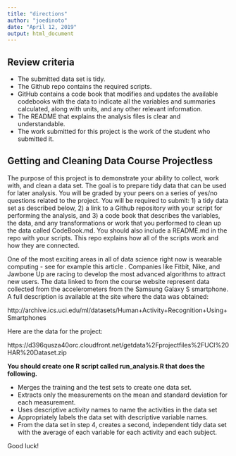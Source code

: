 ```yaml
---
title: "directions"
author: "joedinoto"
date: "April 12, 2019"
output: html_document
---
```


## Review criteria
 * The submitted data set is tidy.
 * The Github repo contains the required scripts.
 * GitHub contains a code book that modifies and updates the available codebooks with the data to indicate all the variables and summaries calculated, along with units, and any other relevant information.
 * The README that explains the analysis files is clear and understandable.
 * The work submitted for this project is the work of the student who submitted it.

## Getting and Cleaning Data Course Projectless 

The purpose of this project is to demonstrate your ability to collect, work with, and clean a data set. The goal is to prepare tidy data that can be used for later analysis. You will be graded by your peers on a series of yes/no questions related to the project. You will be required to submit: 1) a tidy data set as described below, 2) a link to a Github repository with your script for performing the analysis, and 3) a code book that describes the variables, the data, and any transformations or work that you performed to clean up the data called CodeBook.md. You should also include a README.md in the repo with your scripts. This repo explains how all of the scripts work and how they are connected.

One of the most exciting areas in all of data science right now is wearable computing - see for example this article . Companies like Fitbit, Nike, and Jawbone Up are racing to develop the most advanced algorithms to attract new users. The data linked to from the course website represent data collected from the accelerometers from the Samsung Galaxy S smartphone. A full description is available at the site where the data was obtained:

http://archive.ics.uci.edu/ml/datasets/Human+Activity+Recognition+Using+Smartphones

Here are the data for the project:

https://d396qusza40orc.cloudfront.net/getdata%2Fprojectfiles%2FUCI%20HAR%20Dataset.zip

**You should create one R script called run_analysis.R that does the following.**

 * Merges the training and the test sets to create one data set.
 * Extracts only the measurements on the mean and standard deviation for each measurement.
 * Uses descriptive activity names to name the activities in the data set
* Appropriately labels the data set with descriptive variable names.
 * From the data set in step 4, creates a second, independent tidy data set with the average of each variable for each activity and each subject.

Good luck!
